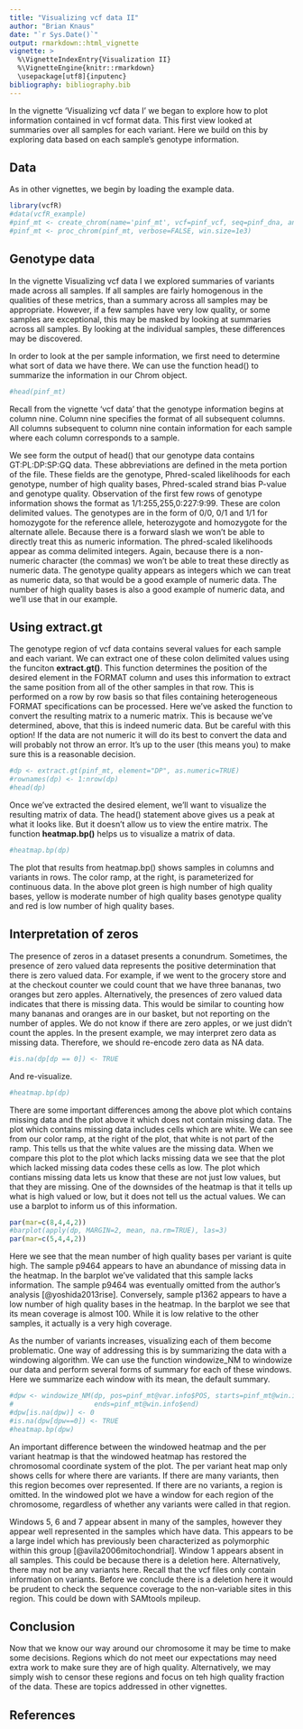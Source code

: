 ```yaml
---
title: "Visualizing vcf data II"
author: "Brian Knaus"
date: "`r Sys.Date()`"
output: rmarkdown::html_vignette
vignette: >
  %\VignetteIndexEntry{Visualization II}
  %\VignetteEngine{knitr::rmarkdown}
  \usepackage[utf8]{inputenc}
bibliography: bibliography.bib
---
```



In the vignette 'Visualizing vcf data I' we began to explore how to plot information contained in vcf format data.
This first view looked at summaries over all samples for each variant.
Here we build on this by exploring data based on each sample's genotype information.


## Data


As in other vignettes, we begin by loading the example data.



```r
library(vcfR)
#data(vcfR_example)
#pinf_mt <- create_chrom(name='pinf_mt', vcf=pinf_vcf, seq=pinf_dna, ann=pinf_gff, verbose=FALSE)
#pinf_mt <- proc_chrom(pinf_mt, verbose=FALSE, win.size=1e3)
```



## Genotype data

In the vignette Visualizing vcf data I we explored summaries of variants made across all samples.
If all samples are fairly homogenous in the qualities of these metrics, than a summary across all samples may be appropriate.
However, if a few samples have very low quality, or some samples are exceptional, this may be masked by looking at summaries across all samples.
By looking at the individual samples, these differences may be discovered.



In order to look at the per sample information, we first need to determine what sort of data we have there.
We can use the function head() to summarize the information in our Chrom object.


```r
#head(pinf_mt)
```



Recall from the vignette 'vcf data' that the genotype information begins at column nine.
Column nine specifies the format of all subsequent columns.
All columns subsequent to column nine contain information for each sample where each column corresponds to a sample.

We see form the output of head() that our genotype data contains GT:PL:DP:SP:GQ data.
These abbreviations are defined in the meta portion of the file.
These fields are the genotype, Phred-scaled likelihoods for each genotype, number of high quality bases, Phred-scaled strand bias P-value and genotype quality.
Observation of the first few rows of genotype information shows the format as 1/1:255,255,0:227:9:99.
These are colon delimited values.
The genotypes are in the form of 0/0, 0/1 and 1/1 for homozygote for the reference allele, heterozygote and homozygote for the alternate allele.
Because there is a forward slash we won't be able to directly treat this as numeric information.
The phred-scaled likelihoods appear as comma delimited integers.
Again, because there is a non-numeric character (the commas) we won't be able to treat these directly as numeric data.
The genotype quality appears as integers which we can treat as numeric data, so that would be a good example of numeric data.
The number of high quality bases is also a good example of numeric data, and we'll use that in our example.



## Using extract.gt


The genotype region of vcf data contains several values for each sample and each variant.
We can extract one of these colon delimited values using the funciton **extract.gt()**.
This function determines the position of the desired element in the FORMAT column and uses this information to extract the same position from all of the other samples in that row.
This is performed on a row by row basis so that files containing heterogeneous FORMAT specifications can be processed.
Here we've asked the function to convert the resulting matrix to a numeric matrix.
This is because we've determined, above, that this is indeed numeric data.
But be careful with this option!
If the data are not numeric it will do its best to convert the data and will probably not throw an error.
It's up to the user (this means you) to make sure this is a reasonable decision.


```r
#dp <- extract.gt(pinf_mt, element="DP", as.numeric=TRUE)
#rownames(dp) <- 1:nrow(dp)
#head(dp)
```


Once we've extracted the desired element, we'll want to visualize the resulting matrix of data.
The head() statement above gives us a peak at what it looks like.
But it doesn't allow us to view the entire matrix.
The function **heatmap.bp()** helps us to visualize a matrix of data.


```r
#heatmap.bp(dp)
```


The plot that results from heatmap.bp() shows samples in columns and variants in rows.
The color ramp, at the right, is parameterized for continuous data.
In the above plot green is high number of high quality bases, yellow is moderate number of high quality bases genotype quality and red is low number of high quality bases.





## Interpretation of zeros


The presence of zeros in a dataset presents a conundrum.
Sometimes, the presence of zero valued data represents the positive determination that there is zero valued data.
For example, if we went to the grocery store and at the checkout counter we could count that we have three bananas, two oranges but zero apples.
Alternatively, the presences of zero valued data indicates that there is missing data.
This would be similar to counting how many bananas and oranges are in our basket, but not reporting on the number of apples.
We do not know if there are zero apples, or we just didn't count the apples.
In the present example, we may interpret zero data as missing data.
Therefore, we should re-encode zero data as NA data.





```r
#is.na(dp[dp == 0]) <- TRUE
```


And re-visualize.


```r
#heatmap.bp(dp)
```


There are some important differences among the above plot which contains missing data and the plot above it which does not contain missing data.
The plot which contains missing data includes cells which are white.
We can see from our color ramp, at the right of the plot, that white is not part of the ramp.
This tells us that the white values are the missing data.
When we compare this plot to the plot which lacks missing data we see that the plot which lacked missing data codes these cells as low.
The plot which contians missing data lets us know that these are not just low values, but that they are missing.
One of the downsides of the heatmap is that it tells up what is high valued or low, but it does not tell us the actual values.
We can use a barplot to inform us of this information.



```r
par(mar=c(8,4,4,2))
#barplot(apply(dp, MARGIN=2, mean, na.rm=TRUE), las=3)
par(mar=c(5,4,4,2))
```


Here we see that the mean number of high quality bases per variant is quite high.
The sample p9464 appears to have an abundance of missing data in the heatmap.
In the barplot we've validated that this sample lacks information.
The sample p9464 was eventually omitted from the author's analysis [@yoshida2013rise].
Conversely, sample p1362 appears to have a low number of high quality bases in the heatmap.
In the barplot we see that its mean coverage is almost 100.
While it is low relative to the other samples, it actually is a very high coverage.



As the number of variants increases, visualizing each of them become problematic.
One way of addressing this is by summarizing the data with a windowing algorithm.
We can use the function windowize_NM to windowize our data and perform several forms of summary for each of these windows.
Here we summarize each window with its mean, the default summary.



```r
#dpw <- windowize_NM(dp, pos=pinf_mt@var.info$POS, starts=pinf_mt@win.info$start,
#                    ends=pinf_mt@win.info$end)
#dpw[is.na(dpw)] <- 0
#is.na(dpw[dpw==0]) <- TRUE
#heatmap.bp(dpw)
```


An important difference between the windowed heatmap and the per variant heatmap is that the windowed heatmap has restored the chromosomal coordinate system of the plot.
The per variant heat map only shows cells for where there are variants.
If there are many variants, then this region becomes over represented.
If there are no variants, a region is omitted.
In the windowed plot we have a window for each region of the chromosome, regardless of whether any variants were called in that region.


Windows 5, 6 and 7 appear absent in many of the samples, however they appear well represented in the samples which have data.
This appears to be a large indel which has previously been characterized as polymorphic within this group [@avila2006mitochondrial].
Window 1 appears absent in all samples.
This could be because there is a deletion here.
Alternatively, there may not be any variants here.
Recall that the vcf files only contain information on variants.
Before we conclude there is a deletion here it would be prudent to check the sequence coverage to the non-variable sites in this region.
This could be down with SAMtools mpileup.


## Conclusion


Now that we know our way around our chromosome it may be time to make some decisions.
Regions which do not meet our expectations may need extra work to make sure they are of high quality.
Alternatively, we may simply wish to censor these regions and focus on teh high quality fraction of the data.
These are topics addressed in other vignettes.








## References

